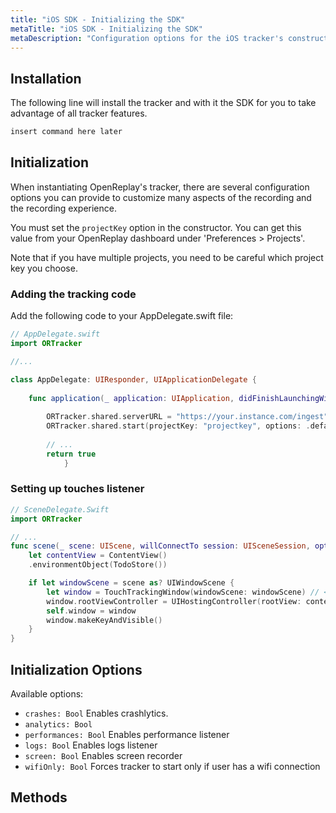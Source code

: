 ```yaml
---
title: "iOS SDK - Initializing the SDK"
metaTitle: "iOS SDK - Initializing the SDK"
metaDescription: "Configuration options for the iOS tracker's constructor method"
---
```


## Installation

The following line will install the tracker and with it the SDK for you to take advantage of all tracker features.

```bash
insert command here later
```

## Initialization
When instantiating OpenReplay's tracker, there are several configuration options you can provide to customize many aspects of the recording and the recording experience.

You must set the `projectKey` option in the constructor. You can get this value from your OpenReplay dashboard under 'Preferences > Projects'.

<Aside type="tip">
	Note that if you have multiple projects, you need to be careful which project key you choose.
</Aside>


### Adding the tracking code

Add the following code to your AppDelegate.swift file:

```swift
// AppDelegate.swift
import ORTracker

//... 

class AppDelegate: UIResponder, UIApplicationDelegate {
    
    func application(_ application: UIApplication, didFinishLaunchingWithOptions launchOptions: [UIApplication.LaunchOptionsKey: Any]?) -> Bool {
        
        ORTracker.shared.serverURL = "https://your.instance.com/ingest" // not required if you're using our SaaS version
        ORTracker.shared.start(projectKey: "projectkey", options: .defaults) // check out our SDK docs to see available options
        
        // ...
        return true
			}
```

### Setting up touches listener

```swift
// SceneDelegate.Swift
import ORTracker

// ...
func scene(_ scene: UIScene, willConnectTo session: UISceneSession, options connectionOptions: UIScene.ConnectionOptions) {
	let contentView = ContentView()
	.environmentObject(TodoStore())

	if let windowScene = scene as? UIWindowScene {
		let window = TouchTrackingWindow(windowScene: windowScene) // <<<< here 
		window.rootViewController = UIHostingController(rootView: contentView)
		self.window = window
		window.makeKeyAndVisible()
	}
}
```
## Initialization Options

Available options: 
- `crashes: Bool` Enables crashlytics.
- `analytics: Bool`
- `performances: Bool` Enables performance listener
- `logs: Bool` Enables logs listener
- `screen: Bool` Enables screen recorder
- `wifiOnly: Bool` Forces tracker to start only if user has a wifi connection

## Methods
<div class="grid grid-cols-12 md:grid-cols-12 gap-3 md:gap-4">
	<ORCard title="Get to know the methods" url="/ios-sdk/methods" hideIcon={true} width="100"/>
</div>
		